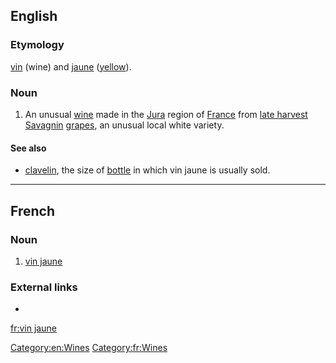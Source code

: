 ==English==

===Etymology===
{{etyl|fr|en}} [[vin]] (wine) and [[jaune]] ([[yellow]]).

===Noun===
{{wikipedia}}
{{en-noun|head=[[vin]] [[jaune]]|vins jaunes}}

# An unusual [[wine]] made in the [[Jura]] region of [[France]] from [[late harvest]] [[Savagnin]] [[grapes]], an unusual local white variety.

====See also====
* [[clavelin]], the size of [[bottle]] in which vin jaune is usually sold.

[[Category:en:Wines]]

----

==French==

===Noun===
{{fr-noun|head=[[vin]] [[jaune]]|m|vins jaunes}}

# [[vin jaune#English|vin jaune]]

===External links===
* {{R:TLFi}}

[[Category:fr:Wines]]

[[fr:vin jaune]]